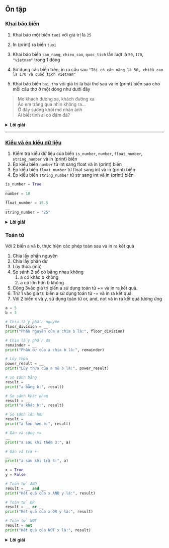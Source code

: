 ## Ôn tập

### [Khai báo biến](#khai-báo-biến)

1. Khai báo một biến `tuoi` với giá trị là `25`

2. In (print) ra biến `tuoi`

3. Khai báo biến `can_nang`, `chieu_cao`, `quoc_tich` lần lượt là `50`, `170`, `"vietnam"` trong 1 dòng

4. Sử dụng các biến trên, in ra câu sau `"Tôi có cân nặng là 50, chiều cao là 170 và quốc tịch vietnam"`

5. Khai báo biến `bai_tho` với giá trị là bài thơ sau và in (print) biến sao cho mỗi câu thơ ở một dòng như dưới đây

>Mơ khách đường xa, khách đường xa \
>Áo em trắng quá nhìn không ra... \
>Ở đây sương khói mờ nhân ảnh \
>Ai biết tình ai có đậm đà? \

<details><summary><b>Lời giải</b></summary>
<p>

```python
#1
tuoi = 25
#2
print(tuoi)
#3
can_nang, chieu_cao, quoc_tich = 50, 170, 'vietnam'
#4
print('Tôi có cân nặng là', can_nang, ', chiều cao là', chieu_cao, 'và quốc tịch', quoc_tich)
#5
bai_tho = '''
Mơ khách đường xa, khách đường xa
Áo em trắng quá nhìn không ra...
Ở đây sương khói mờ nhân ảnh
Ai biết tình ai có đậm đà?
'''
print(bai_tho)
```
</p></details>

---

### [Kiểu và ép kiểu dữ liệu](#kiêu-dư-liêu)

1. Kiểm tra kiểu dữ liệu của biến `is_number`,  `number`, `float_number`, `string_number` và in (print) biến
2. Ép kiểu biến `number` từ int sang float và in (print) biến
3. Ép kiểu biến `float_number` từ float sang int và in (print) biến
4. Ép kiểu biến `string_number` từ str sang int và in (print) biến

```python
is_number = True
__
number = 10
__
float_number = 15.5
__
string_number = "25"
```

<details><summary><b>Lời giải</b></summary>
<p>

```python
is_number = True
print('Biến is_number có kiểu', type(is_number))
# Ép kiểu từ int sang float và ngược lại
number = 10
print('Số nguyên:', number, 'với kiểu', type(number))
number_float = float(number)
print("Số nguyên sau khi ép kiểu thành số thực:", number_float, 'với kiểu', type(number_float))


float_number = 15.5
print('Số thực', float_number)
int_number = int(float_number)
print("Số thực sau khi ép kiểu thành số nguyên:", int_number, 'với kiểu', type(int_number))

# Ép kiểu từ string sang int
string_number = "25"
print('Chuỗi', float_number, 'với kiểu', type(string_number))
int_from_string = int(string_number)
print("Số nguyên từ chuỗi:", int_from_string, 'với kiểu', type(int_from_string))
```

<p></details>

### Toán tử

Với 2 biến a và b, thực hiện các phép toán sau và in ra kết quả

1. Chia lấy phần nguyên
2. Chia lấy phần dư
3. Lũy thừa (mũ)
4. So sánh 2 số có bằng nhau không
    1. a có khác b không
    2. a có lớn hơn b không
5. Cộng 3vào giá trị biến a sử dụng toán tử += và in ra kết quả.
6. Trừ 1 vào giá trị biến a sử dụng toán tử -= và in ra kết quả.
7. Với 2 biến x và y, sử dụng toán tử or, and, not và in ra kết quả tương ứng

```python
a = 5
b = 3

# Chia lấy phần nguyên
floor_division = __
print("Phần nguyên của a chia b là:", floor_division)

# Chia lấy phần dư
remainder = __
print("Phần dư của a chia b là:", remainder)

# Lũy thừa
power_result = __
print("Lũy thừa của a mũ b là:", power_result)

# So sánh bằng
result = __
print("a bằng b:", result)

# So sánh khác nhau
result = __
print("a khác b:", result)

# So sánh lớn hơn
result = __
print("a lớn hơn b:", result)

# Gán và cộng +=
__
print("a sau khi thêm 3:", a)

# Gán và trừ +-
__ 
print("a sau khi trừ 4:", a)

x = True
y = False

# Toán tử AND
result = __ and __
print("Kết quả của x AND y là:", result)

# Toán tử OR
result = __ or __
print("Kết quả của x OR y là:", result)

# Toán tử NOT
result = not 
print("Kết quả của NOT x là:", result)
```

<details><summary><b>Lời giải</b></summary>
<p>
```python
a = 5
b = 3
# Chia lấy phần nguyên
floor_division = a // b
print("Phần nguyên của a chia b là:", floor_division)

# Chia lấy phần dư
remainder = a % b
print("Phần dư của a chia b là:", remainder)

# Lũy thừa
power_result = a ** b
print("Lũy thừa của a mũ b là:", power_result)

# So sánh bằng
result = a == b
print("a bằng b:", result)

# So sánh khác nhau
result = a != b
print("a khác b:", result)

# So sánh lớn hơn
result = a > b
print("a lớn hơn b:", result)

# Gán và cộng +=
a += 3  # Tương đương với a = a + 3
print("a sau khi thêm 3:", a)

# Gán và trừ +-
a -= 4  # Tương đương với a = a - 4
print("a sau khi trừ 4:", a)

x = True
y = False

# Toán tử AND
result = x and y
print("Kết quả của x AND y là:", result)

# Toán tử OR
result = x or y
print("Kết quả của x OR y là:", result)

# Toán tử NOT
result = not x
print("Kết quả của NOT x là:", result)
```
</p> <details>